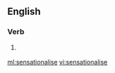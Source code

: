 ==English==

===Verb===
{{en-verb|sensationalises|sensationalising|sensationalised}}

# {{context|British|lang=en}} {{alternative spelling of|sensationalize}}

[[ml:sensationalise]]
[[vi:sensationalise]]